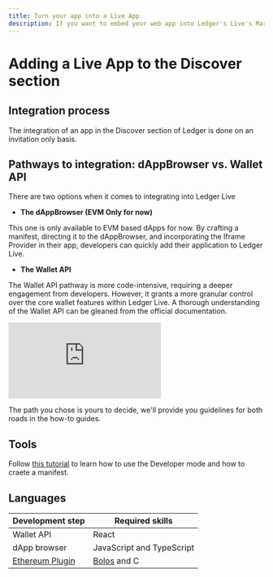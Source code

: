 ```yaml
---
title: Turn your app into a Live App
description: If you want to embed your web app into Ledger's Live's Market place, also known as our Discover section, you've come to the right place. 
---
```


# Adding a Live App to the Discover section

## Integration process

The integration of an app in the Discover section of Ledger is done on an invitation only basis.

## Pathways to integration: dAppBrowser vs. Wallet API

There are two options when it comes to integrating into Ledger Live

- **The dAppBrowser (EVM Only for now)**

This one is only available to EVM based dApps for now. By crafting a manifest, directing it to the dAppBrowser, and incorporating the Iframe Provider in their app, developers can quickly add their application to Ledger Live.

- **The Wallet API**

The Wallet API pathway is more code-intensive, requiring a deeper engagement from developers. However, it grants a more granular control over the core wallet features within Ledger Live. A thorough understanding of the Wallet API can be gleaned from the official documentation.  


<div style={{width: "100%"}} className="center">
	<div style={{position: "relative", paddingBottom: "56.25%", paddingTop: 0, height: 0}}>
		<iframe title="Live App Structure" frameBorder="0" style={{position: "absolute", top: 0, left: 0, width: "100%", height: "100%"}} src="https://view.genial.ly/65241621e3a92300127e47e8" type="text/html" allowscriptaccess="always" allowFullScreen={true} scrolling="yes" allownetworking="all"></iframe> 
	</div> 
</div>

The path you chose is yours to decide, we'll provide you guidelines for both roads in the how-to guides.

## Tools

Follow [this tutorial](./tutorials/live-app) to learn how to use the Developer mode and how to craete a manifest.

## Languages


|  Development step               |  Required skills           |
|---------------------------------|----------------------------|
| Wallet API                      |  React                     | 
| dApp browser                    |  JavaScript and TypeScript |
| [Ethereum Plugin](../../device-app/integration/how-to/plugin)| [Bolos](../device-app/bolos) and C |



